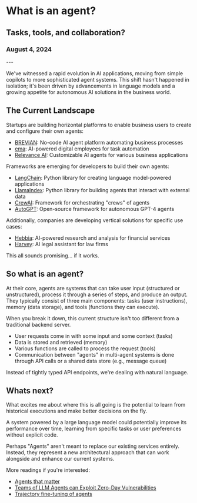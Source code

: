 <h1 className="mb-0">What is an agent?</h1>
<h2 className="mt-2 text-lg font-semibold text-gray-600">Tasks, tools, and collaboration?</h2>
<h3 className="mt-1 text-sm text-gray-400">August 4, 2024</h3>
---

We've witnessed a rapid evolution in AI applications, moving from simple copilots to more sophisticated agent systems. This shift hasn't happened in isolation; it's been driven by advancements in language models and a growing appetite for autonomous AI solutions in the business world.

## The Current Landscape
Startups are building horizontal platforms to enable business users to create and configure their own agents:
- [BREVIAN](https://brevian.ai/): No-code AI agent platform automating business processes
- [ema](https://www.ema.co/): AI-powered digital employees for task automation
- [Relevance AI](https://relevanceai.com/): Customizable AI agents for various business applications

Frameworks are emerging for developers to build their own agents:
- [LangChain](https://python.langchain.com/v0.1/docs/modules/agents/): Python library for creating language model-powered applications
- [LlamaIndex](https://docs.llamaindex.ai/en/stable/use_cases/agents/): Python library for building agents that interact with external data
- [CrewAI](https://docs.crewai.com/core-concepts/Agents/): Framework for orchestrating "crews" of agents
- [AutoGPT](https://github.com/Significant-Gravitas/Auto-GPT): Open-source framework for autonomous GPT-4 agents

Additionally, companies are developing vertical solutions for specific use cases:
- [Hebbia](https://www.hebbia.ai/): AI-powered research and analysis for financial services
- [Harvey](https://www.harvey.ai/): AI legal assistant for law firms

This all sounds promising... if it works.

## So what is an agent?

At their core, agents are systems that can take user input (structured or unstructured), process it through a series of steps, and produce an output. They typically consist of three main components: tasks (user instructions), memory (data storage), and tools (functions they can execute).

When you break it down, this current structure isn't too different from a traditional backend server.  
- User requests come in with some input and some context (tasks)
- Data is stored and retrieved (memory)
- Various functions are called to process the request (tools)
- Communication between "agents" in multi-agent systems is done through API calls or a shared data store (e.g., message queue)

Instead of tightly typed API endpoints, we're dealing with natural language.

## Whats next? 

What excites me about where this is all going is the potential to learn from historical executions and make better decisions on the fly. 

A system powered by a large language model could potentially improve its performance over time, learning from specific tasks or user preferences without explicit code.

Perhaps "Agents" aren't meant to replace our existing services entirely. Instead, they represent a new architectural approach that can work alongside and enhance our current systems. 

More readings if you're interested:
- [Agents that matter](https://www.aisnakeoil.com/p/new-paper-ai-agents-that-matter)
- [Teams of LLM Agents can Exploit Zero-Day Vulnerabilities](https://arxiv.org/abs/2406.01637)
- [Trajectory fine-tuning of agents](https://ishaan-bhola.medium.com/agent-instructions-autonomous-ai-agent-trajectory-fine-tuning-6df42625a48a)